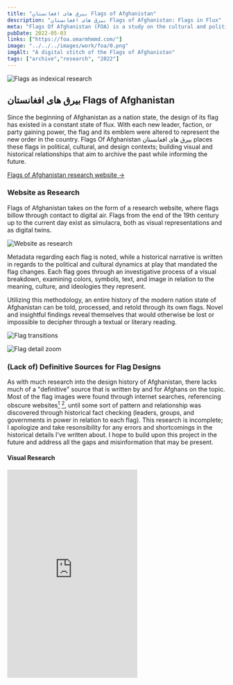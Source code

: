 ```yaml
---
title: "بيرق هاى افغانستان Flags of Afghanistan" 
description: "بيرق هاى افغانستان Flags of Afghanistan: Flags in Flux"
meta: "Flags Of Afghanistan (FOA) is a study on the cultural and political implications flag design had on Afghanistan since the beginning of the 20th century."
pubDate: 2022-05-03
links: ["https://foa.omarmhmmd.com/"]
image: "../../../images/work/foa/0.png"
imgAlt: "A digital stitch of the Flags of Afghanistan"
tags: ["archive","research", "2022"]
---
```

![Flags as indexical research](../../../images/work/foa/gif-1.gif)

## بيرق هاى افغانستان Flags of Afghanistan 
Since the beginning of Afghanistan as a nation state, the design of its flag has existed in a constant state of flux. With each new leader, faction, or party gaining power, the flag and its emblem were altered to represent the new order in the country. Flags Of Afghanistan بيرق هاى افغانستان places these flags in political, cultural, and design contexts; building visual and historical relationships that aim to archive the past while informing the future.

[Flags of Afghanistan research website →](https://foa.omarmhmmd.com/)

### Website as Research
Flags of Afghanistan takes on the form of a research website, where flags billow through contact to digital air. Flags from the end of the 19th century up to the current day exist as simulacra, both as visual representations and as digital twins. 

![Website as research](../../../images/work/foa/web-2.png) 

Metadata regarding each flag is noted, while a historical narrative is written in regards to the political and cultural dynamics at play that mandated the flag changes. Each flag goes through an investigative process of a visual breakdown, examining colors, symbols, text, and image in relation to the meaning, culture, and ideologies they represent.

Utilizing this methodology, an entire history of the modern nation state of Afghanistan can be told, processed, and retold through its own flags. Novel and insightful findings reveal themselves that would otherwise be lost or impossible to decipher through a textual or literary reading.

![Flag transitions](../../../images/work/foa/gif-2.gif) 

![Flag detail zoom](../../../images/work/foa/gif-3.gif) 

### (Lack of) Definitive Sources for Flag Designs
As with much research into the design history of Afghanistan, there lacks much of a "definitive" source that is written by and for Afghans on the topic. Most of the flag images were found through internet searches, referencing obscure websites[^1] [^2], until some sort of pattern and relationship was discovered through historical fact checking (leaders, groups, and governments in power in relation to each flag). This research is incomplete; I apologize and take resonsibility for any errors and shortcomings in the historical details I’ve written about. I hope to build upon this project in the future and address all the gaps and misinformation that may be present. 

#### Visual Research
<iframe 
  width="auto" 
  height="480" 
  src="https://www.are.na/omar-mhmmd/flags-of-afghanistan/embed" title="Omar Mohammad's Are.na channel Flags of Afghanistan"
  frameborder="0" 
  allow="accelerometer; autoplay; clipboard-write; encrypted-media; gyroscope; picture-in-picture" 
  allowfullscreen
/>
` `

I intend to explore secondary sources such as world encylopedias from each year that is listed in this work to engage with an approximate source, versus unreliable website information. Perhaps I will find that the websites referenced are indeed valid through that process. 

### Flag of the Republic of Afghanistan 1974

In October of 2024, by God's will I came across the Republic of Afghanistan 1974 flag at the reuse store *Urban Ore* in Berkeley, CA. The flag was listed for sale, but the store would not grab a ladder, obtain the flag, and sell it to me. I was berated and told that the flag wasn't for sale. After pleading with the workers that I am Afghan and I do research on this exact flag, they simply walked away. 

![Republic of Afghanistan 1974 Flag at Urban Ore, Berkeley, CA](../../../images/work/foa/me_0.jpeg) 

![foa.omarmhmmd.com/flag/12/year/1974 https://foa.omarmhmmd.com/flag/12/year/1974](../../../images/work/foa/web.png) 

This experience is a metaphorical embodiment of the way our histories, artifacts, and legacies are stolen from us, and kept in conditions where their worth and significance become non-existent. I am still working on getting this flag. 

![Me and the Republic of Afghanistan 1974 Flag at Urban Ore, Berkeley, CA](../../../images/work/foa/me_1.jpeg) 

![Flags billowing in the landscape](../../../images/work/foa/gif-4.gif) 

![Drawings](../../../images/work/foa/drawing.png) 

### Community Research
If you have read this far (thank you for doing so), and know more about the Flags of Afghanistan, own physical flags, possess photos, or can contribute in anway possible, especially corrections, please write and let's work together to capture and rewrite this important history of our homeland. 

omar.mhmmd@gmail.com

` `

**Omar Mohammad\
Berkeley, May 2022** 

---
` `
[^1]: https://www.worldstatesmen.org/Afghanistan.htm#Qonduz
[^2]: https://ozoutback.com.au/Afghanistan/flags/index.html#more
